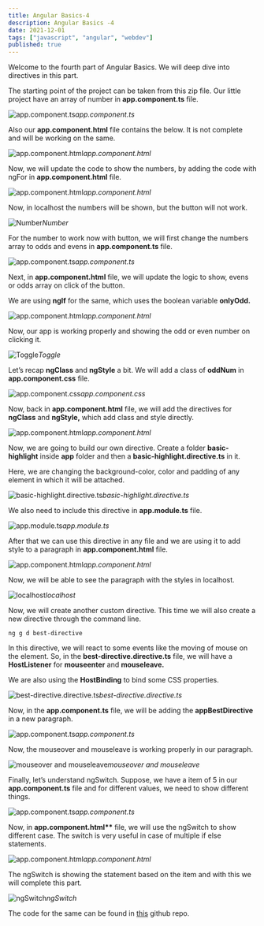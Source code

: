 ```yaml
---
title: Angular Basics-4
description: Angular Basics -4
date: 2021-12-01
tags: ["javascript", "angular", "webdev"]
published: true
---
```


Welcome to the fourth part of Angular Basics. We will deep dive into directives in this part.

The starting point of the project can be taken from this zip file. Our little project have an array of number in **app.component.ts** file.

![app.component.ts](https://res.cloudinary.com/dxkxvfo2o/image/upload/v1660738867/New-blogs/ankit-8/2_bswkrl.png)_app.component.ts_

Also our **app.component.html** file contains the below. It is not complete and will be working on the same.

![app.component.html](https://res.cloudinary.com/dxkxvfo2o/image/upload/v1660738867/New-blogs/ankit-8/3_d8fpoz.png)_app.component.html_

Now, we will update the code to show the numbers, by adding the code with ngFor in **app.component.html** file.

![app.component.html](https://res.cloudinary.com/dxkxvfo2o/image/upload/v1660738867/New-blogs/ankit-8/4_hzglu1.png)_app.component.html_

Now, in localhost the numbers will be shown, but the button will not work.

![Number](https://res.cloudinary.com/dxkxvfo2o/image/upload/v1660738866/New-blogs/ankit-8/5_ow41by.png)_Number_

For the number to work now with button, we will first change the numbers array to odds and evens in **app.component.ts** file.

![app.component.ts](https://res.cloudinary.com/dxkxvfo2o/image/upload/v1660738868/New-blogs/ankit-8/6_ddwrt0.png)_app.component.ts_

Next, in **app.component.html** file, we will update the logic to show, evens or odds array on click of the button.

We are using **ngIf** for the same, which uses the boolean variable **onlyOdd.**

![app.component.html](https://res.cloudinary.com/dxkxvfo2o/image/upload/v1660738868/New-blogs/ankit-8/7_yytb2y.png)_app.component.html_

Now, our app is working properly and showing the odd or even number on clicking it.

![Toggle](https://res.cloudinary.com/dxkxvfo2o/image/upload/v1660738868/New-blogs/ankit-8/8_jmjzrn.png)_Toggle_

Let’s recap **ngClass** and **ngStyle** a bit. We will add a class of **oddNum** in **app.component.css** file.

![app.component.css](https://res.cloudinary.com/dxkxvfo2o/image/upload/v1660738868/New-blogs/ankit-8/9_waofx8.png)_app.component.css_

Now, back in **app.component.html** file, we will add the directives for **ngClass** and **ngStyle,** which add class and style directly.

![app.component.html](https://res.cloudinary.com/dxkxvfo2o/image/upload/v1660738869/New-blogs/ankit-8/10_db2fgl.png)_app.component.html_

Now, we are going to build our own directive. Create a folder **basic-highlight** inside **app** folder and then a **basic-highlight.directive.ts** in it.

Here, we are changing the background-color, color and padding of any element in which it will be attached.

![basic-highlight.directive.ts](https://res.cloudinary.com/dxkxvfo2o/image/upload/v1660738868/New-blogs/ankit-8/11_mldibs.png)_basic-highlight.directive.ts_

We also need to include this directive in **app.module.ts** file.

![app.module.ts](https://res.cloudinary.com/dxkxvfo2o/image/upload/v1660738869/New-blogs/ankit-8/12_fnwflb.png)_app.module.ts_

After that we can use this directive in any file and we are using it to add style to a paragraph in **app.component.html** file.

![app.component.html](https://res.cloudinary.com/dxkxvfo2o/image/upload/v1660738870/New-blogs/ankit-8/13_jho6ak.png)_app.component.html_

Now, we will be able to see the paragraph with the styles in localhost.

![localhost](https://res.cloudinary.com/dxkxvfo2o/image/upload/v1660738869/New-blogs/ankit-8/14_mc10ta.png)_localhost_

Now, we will create another custom directive. This time we will also create a new directive through the command line.


```
ng g d best-directive
```

In this directive, we will react to some events like the moving of mouse on the element. So, in the **best-directive.directive.ts** file, we will have a **HostListener** for **mouseenter** and **mouseleave.**

We are also using the **HostBinding** to bind some CSS properties.

![best-directive.directive.ts](https://res.cloudinary.com/dxkxvfo2o/image/upload/v1660738869/New-blogs/ankit-8/15_glubkl.png)_best-directive.directive.ts_

Now, in the **app.component.ts** file, we will be adding the **appBestDirective** in a new paragraph.

![app.component.ts](https://res.cloudinary.com/dxkxvfo2o/image/upload/v1660738869/New-blogs/ankit-8/16_dwjdsl.png)_app.component.ts_

Now, the mouseover and mouseleave is working properly in our paragraph.

![mouseover and mouseleave](https://res.cloudinary.com/dxkxvfo2o/image/upload/v1660738870/New-blogs/ankit-8/17_zxmkxm.gif)_mouseover and mouseleave_

Finally, let’s understand ngSwitch. Suppose, we have a item of 5 in our **app.component.ts** file and for different values, we need to show different things.

![app.component.ts](https://res.cloudinary.com/dxkxvfo2o/image/upload/v1660738870/New-blogs/ankit-8/18_xiezd9.png)_app.component.ts_

Now, in **app.component.html\*\*** file, we will use the ngSwitch to show different case. The switch is very useful in case of multiple if else statements.

![app.component.html](https://res.cloudinary.com/dxkxvfo2o/image/upload/v1660738870/New-blogs/ankit-8/19_j8cl4v.png)_app.component.html_

The ngSwitch is showing the statement based on the item and with this we will complete this part.

![ngSwitch](https://res.cloudinary.com/dxkxvfo2o/image/upload/v1660738870/New-blogs/ankit-8/20_jawjjh.png)_ngSwitch_

The code for the same can be found in [this](https://github.com/nabendu82/directive-deepdive) github repo.
